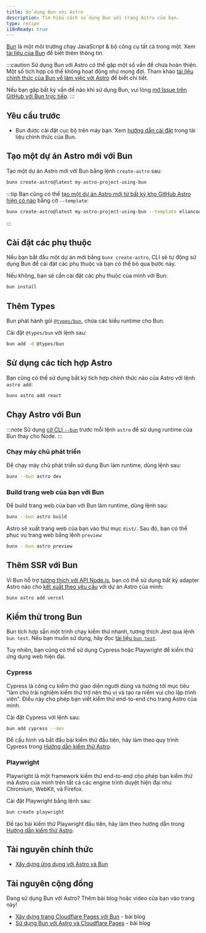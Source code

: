 ```yaml
---
title: Sử dụng Bun với Astro
description: Tìm hiểu cách sử dụng Bun với trang Astro của bạn.
type: recipe
i18nReady: true
---
```


[Bun](https://bun.sh/) là một môi trường chạy JavaScript & bộ công cụ tất cả trong một. Xem [tài liệu của Bun](https://bun.sh/docs) để biết thêm thông tin.

:::caution
Sử dụng Bun với Astro có thể gặp một số vấn đề chưa hoàn thiện. Một số tích hợp có thể không hoạt động như mong đợi. Tham khảo [tài liệu chính thức của Bun về làm việc với Astro](https://bun.sh/guides/ecosystem/astro) để biết chi tiết.

Nếu bạn gặp bất kỳ vấn đề nào khi sử dụng Bun, vui lòng [mở Issue trên GitHub với Bun trực tiếp](https://github.com/oven-sh/bun/issues/new/choose).
:::

## Yêu cầu trước

- Bun được cài đặt cục bộ trên máy bạn. Xem [hướng dẫn cài đặt](https://bun.sh/docs/installation) trong tài liệu chính thức của Bun.

## Tạo một dự án Astro mới với Bun

Tạo một dự án Astro mới với Bun bằng lệnh `create-astro` sau:

```bash
bunx create-astro@latest my-astro-project-using-bun
```

:::tip
Bạn cũng có thể [tạo một dự án Astro mới từ bất kỳ kho GitHub Astro hiện có nào](/vi/install-and-setup/#install-from-the-cli-wizard) bằng cờ `--template`:
```bash
bunx create-astro@latest my-astro-project-using-bun --template eliancodes/brutal
```
:::

## Cài đặt các phụ thuộc

Nếu bạn bắt đầu một dự án mới bằng `bunx create-astro`, CLI sẽ tự động sử dụng Bun để cài đặt các phụ thuộc và bạn có thể bỏ qua bước này.

Nếu không, bạn sẽ cần cài đặt các phụ thuộc của mình với Bun:

```bash
bun install
```

## Thêm Types

Bun phát hành gói [`@types/bun`](https://www.npmjs.com/package/@types/bun), chứa các kiểu runtime cho Bun.

Cài đặt `@types/bun` với lệnh sau:

```sh
bun add -d @types/bun
```

## Sử dụng các tích hợp Astro

Bạn cũng có thể sử dụng bất kỳ tích hợp chính thức nào của Astro với lệnh `astro add`:

```bash
bunx astro add react
```

## Chạy Astro với Bun

:::note
Sử dụng [cờ CLI `--bun`](https://bun.sh/docs/cli/bunx#shebangs) trước mỗi lệnh `astro` để sử dụng runtime của Bun thay cho Node.
:::

### Chạy máy chủ phát triển

Để chạy máy chủ phát triển sử dụng Bun làm runtime, dùng lệnh sau:

```bash
bunx --bun astro dev
```

### Build trang web của bạn với Bun

Để build trang web của bạn với Bun làm runtime, dùng lệnh sau:

```bash
bunx --bun astro build
```

Astro sẽ xuất trang web của bạn vào thư mục `dist/`. Sau đó, bạn có thể phục vụ trang web bằng lệnh `preview`:

```bash
bunx --bun astro preview
```

## Thêm SSR với Bun

Vì Bun hỗ trợ [tương thích với API Node.js](https://bun.sh/docs/runtime/nodejs-apis), bạn có thể sử dụng bất kỳ adapter Astro nào cho [kết xuất theo yêu cầu](/vi/guides/on-demand-rendering/) với dự án Astro của mình:

```bash
bunx astro add vercel
```

## Kiểm thử trong Bun

Bun tích hợp sẵn một trình chạy kiểm thử nhanh, tương thích Jest qua lệnh `bun test`. Nếu bạn muốn sử dụng, hãy đọc [tài liệu `bun test`](https://bun.sh/docs/cli/test).

Tuy nhiên, bạn cũng có thể sử dụng Cypress hoặc Playwright để kiểm thử ứng dụng web hiện đại.

### Cypress

Cypress là công cụ kiểm thử giao diện người dùng và hướng tới mục tiêu "làm cho trải nghiệm kiểm thử trở nên thú vị và tạo ra niềm vui cho lập trình viên". Điều này cho phép bạn viết kiểm thử end-to-end cho trang Astro của mình.

Cài đặt Cypress với lệnh sau:

```bash
bun add cypress --dev
```

Để cấu hình và bắt đầu bài kiểm thử đầu tiên, hãy làm theo quy trình Cypress trong [Hướng dẫn kiểm thử Astro](/vi/guides/testing/#configuration).

### Playwright

Playwright là một framework kiểm thử end-to-end cho phép bạn kiểm thử mã Astro của mình trên tất cả các engine trình duyệt hiện đại như Chromium, WebKit, và Firefox.

Cài đặt Playwright bằng lệnh sau:

```bash
bun create playwright
```

Để tạo bài kiểm thử Playwright đầu tiên, hãy làm theo hướng dẫn trong [Hướng dẫn kiểm thử Astro](/vi/guides/testing/#create-your-first-playwright-test).

## Tài nguyên chính thức

- [Xây dựng ứng dụng với Astro và Bun](https://bun.sh/guides/ecosystem/astro)

## Tài nguyên cộng đồng

Đang sử dụng Bun với Astro? Thêm bài blog hoặc video của bạn vào trang này!

- [Xây dựng trang Cloudflare Pages với Bun](https://blog.otterlord.dev/posts/hello-from-bun/) - bài blog
- [Sử dụng Bun với Astro và Cloudflare Pages](https://handerson.hashnode.dev/using-bun-with-astro-and-cloudflare-pages) - bài blog